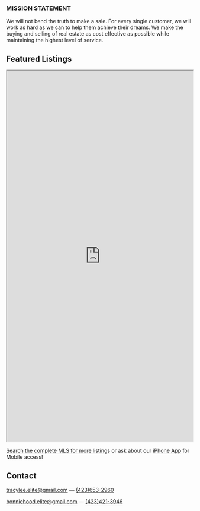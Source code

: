 ﻿
<Banner />

<Container>

<p className="text-center"><h3>MISSION STATEMENT</h3></p>
<p>We will not bend the truth to make a sale. For every single customer, we will work as hard as we can to help them achieve their dreams. We make the buying and selling of real estate as cost effective as possible while maintaining the highest level of service.   
</p>

<div id="mls">
  <h2>Featured Listings</h2>
</div>

<iframe src="https://my.flexmls.com/BonnieHood/search/shared_links/39NZ4/listings" width="100%" height="1000px"></iframe>
<p className="text-center">
<a href="https://link.flexmls.com/1ar0mrpozjy9,16" target="_blank">Search the complete MLS for more listings</a> or ask about our <a href="https://itunes.apple.com/us/app/flexmls/id1031975953?mt=8" target="_blank">iPhone App</a> for Mobile access!</p>
<p />

<!--
<Releases releases={props.releases} locale="en-US" />
<ReleasesV2 releases={props.releases} />
-->

<!--
<ShowsV2 shows={props.shows} locale="en-US" />
-->

<!--
<Shows shows={props.shows} />
-->

## Contact

<!--
  The `id="contact"` attribute below is for creating internal anchor link.
  You can remove/change it, but make sure you edit the corresponding link
  in src/gatsby-theme-musician/config/navigation.yml
  See: https://learn.freecodecamp.org/responsive-web-design/basic-html-and-html5/link-to-internal-sections-of-a-page-with-anchor-elements/
-->

<div id="contact" className="text-center">
<p>
<a href="mailto:tracylee.elite@gmail.com">tracylee.elite@gmail.com</a>&nbsp;&mdash;&nbsp;<a href="tel:4236532960">(423)653-2960</a>
</p>
<p>
<a href="mailto:bonniehood.elite@gmail.com">bonniehood.elite@gmail.com</a>&nbsp;&mdash;&nbsp;<a href="tel:4234213946">(423)421-3946</a>
</p>
</div>

</Container>

